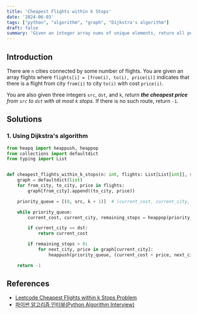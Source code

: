 ```yaml
---
title: 'Cheapest Flights within k Stops'
date: '2024-06-03'
tags: ["python", "algorithm", "graph", "Dijkstra's algorithm"]
draft: false
summary: 'Given an integer array nums of unique elements, return all possible cheapest Flights within k Stops (the power set). The solution set must not contain duplicate cheapest Flights within k Stops. Return the solution in any order.'
---
```


## Introduction
There are `n` cities connected by some number of flights.
You are given an array flights where `flights[i] = [from(i), to(i), price(i)]` indicates
that there is a flight from city `from(i)` to city `to(i)` with cost `price(i)`.

You are also given three integers `src`, `dst`, and `k`, _return **the cheapest price** from `src` to `dst` with at most `k` stops_.
If there is no such route, return `-1`.

## Solutions
### 1. Using Dijkstra's algorithm


```python:main.py
from heapq import heappush, heappop
from collections import defaultdict
from typing import List


def cheapest_flights_within_k_stops(n: int, flights: List[List[int]], src: int, dst: int, k: int) -> int:
    graph = defaultdict(list)
    for from_city, to_city, price in flights:
        graph[from_city].append((to_city, price))

    priority_queue = [(0, src, k + 1)]  # (current_cost, current_city, remaining_stops)

    while priority_queue:
        current_cost, current_city, remaining_stops = heappop(priority_queue)

        if current_city == dst:
            return current_cost

        if remaining_stops > 0:
            for next_city, price in graph[current_city]:
                heappush(priority_queue, (current_cost + price, next_city, remaining_stops - 1))

    return -1
```

## References

- [Leetcode Cheapest Flights within k Stops Problem](https://leetcode.com/problems/network-delay-time)
- [파이썬 알고리즘 인터뷰(Python Algorithm Interview)](https://www.aladin.co.kr/shop/wproduct.aspx?ItemId=245495826)
